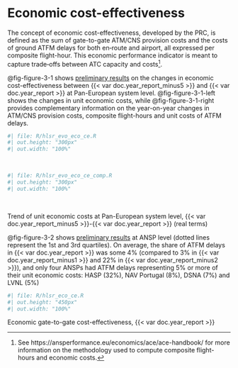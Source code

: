 # Economic cost-effectiveness {#sec-economic}

The concept of economic cost-effectiveness, developed by the PRC, is defined as the sum of gate-to-gate ATM/CNS provision costs and the costs of ground ATFM delays for both en‐route and airport, all expressed per composite flight-hour. This economic performance indicator is meant to capture trade‐offs between ATC capacity and costs[^economic-cost-effectiveness-1].

[^economic-cost-effectiveness-1]: See https://ansperformance.eu/economics/ace/ace-handbook/ for more information on the methodology used to compute composite flight-hours and economic costs.

@fig-figure-3-1 shows [preliminary results]{.underline} on the changes in economic cost-effectiveness between {{< var doc.year_report_minus5 >}} and {{< var doc.year_report >}} at Pan-European system level. @fig-figure-3-1-left shows the changes in unit economic costs, while @fig-figure-3-1-right provides complementary information on the year-on-year changes in ATM/CNS provision costs, composite flight-hours and unit costs of ATFM delays.

::: {#fig-figure-3-1 layout-ncol="2"}
::: {#fig-figure-3-1-left}

```r
#| file: R/hlsr_evo_eco_ce.R
#| out.height: "300px"
#| out.width: "100%"
```
&nbsp;
:::

::: {#fig-figure-3-1-right}
```r
#| file: R/hlsr_evo_eco_ce_comp.R
#| out.height: "300px"
#| out.width: "100%"
```
&nbsp;
:::
Trend of unit economic costs at Pan-European system level, {{< var doc.year_report_minus5 >}}-{{< var doc.year_report >}} (real terms)
:::

@fig-figure-3-2 shows [preliminary results]{.underline} at ANSP level (dotted lines represent the 1st and 3rd quartiles). On average, the share of ATFM delays in {{< var doc.year_report >}} was some 4% (compared to 3% in {{< var doc.year_report_minus1 >}} and 22% in {{< var doc.year_report_minus2 >}}), and only four ANSPs had ATFM delays representing 5% or more of their unit economic costs: HASP (32%), NAV Portugal (8%), DSNA (7%) and LVNL (5%)

::: {#fig-figure-3-2}
```r
#| file: R/hlsr_eco_ce.R
#| out.height: "450px"
#| out.width: "100%"
```
Economic gate-to-gate cost-effectiveness, {{< var doc.year_report >}}
:::


